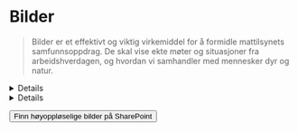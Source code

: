 
<Meta title="Identitet/Bilder" />

# <MountainsIcon /> Bilder

> Bilder er et effektivt og viktig virkemiddel for å formidle mattilsynets samfunnsoppdrag. De skal vise ekte møter og situasjoner fra arbeidshverdagen, og hvordan vi samhandler med mennesker dyr og natur.

<Details>
  <Details.Summary>Bildestil</Details.Summary>
  <Prose>
  **Velger bilder som:**
  - har naturlig uttrykk og nordisk lys 
  - har spill mellom lys og skygge 
  - har kontrast mellom skarpe og uskarpe områder 
  - inkluderer farger fra Mattilsynets fargepalett 
  - er i farger, ikke sort/hvitt

  ### Motiver
  #### Natur og miljø
  Mattilsynets arbeid er tett knyttet til naturen, derfor spiller naturen er viktig rolle i mange av bildene våre. Vi bruker bilder som viser: 
  - ekte natur - både vakker og røff 
  - landskap fra hele landet 
  - både store oversiktsbilder og nærbilder 
  - by- og landmiljøer - både ute og inne 
  - alle steder Mattilsynet er på jobb 

  #### Nært og fjernt
  For å vise hele vår verdikjede, og skape variasjon, bruker vi: 
  - nærbilder som fremhever detaljene i Mattilsynets arbeid 
  - oversiktsbilder av landskap, motiver og miljøer 

  <img src={naertogfjert} alt="Nært og fjernt" />

  #### Mennesker
  Bildene skal fremstå troverdige og ekte. Vi bruker derfor bilder av egne ansatte i naturlige situasjoner. Vi skal fremstå som den kompetente hjelperen. Bildene våre viser: 
  - Mennesker i en jobbsituasjon, i samspill med dyr, mat, planter og natur. De poserer ikke, de er på jobb. 
  - Gode møter og samspill mellom mennesker, dyr og natur 

  <img src={mennesker} alt="Mennesker" />

  #### Dyr
  Dyrebilder skal 
  - viser dyr i et inne- eller utemiljø 
  - være både nærbilder og oversiktsbilder 
  - være tydelige, også for nærbilder 

  <img src={dyr} alt="Dyr" />

  #### Framtid
  Vi ønsker også bilder som viser hvordan vi utvikler og oss, for eksempel bilder som viser bruk av digitale verktøy, noe som demonstrer at vi er moderne og fremtidsrettet aktør. 
  <img src={framtid} alt="Framtid" />
</Prose>
</Details>
<Details>
  <Details.Summary>Kreditering og bruk</Details.Summary>

  Alle bilder skal krediteres Mattilsynet.

</Details>

<Wide><Graphics path="docs/bilder" searchable /></Wide>

<Divider data-gap="15" />

<Grid data-justify="center"><Button data-variant="secondary" href="https://mattilsynet.sharepoint.com/sites/BilderMattilsynet" data-arrow>Finn høyoppløselige bilder på SharePoint</Button></Grid>